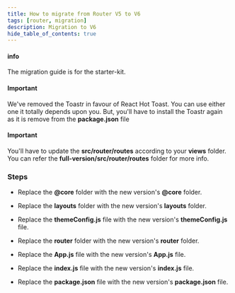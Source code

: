 ```yaml
---
title: How to migrate from Router V5 to V6
tags: [router, migration]
description: Migration to V6
hide_table_of_contents: true
---
```



<Alert className='mt-4' color='info'>
  <h4 className='alert-heading'>info</h4>
  <div className='alert-body'>
    The migration guide is for the starter-kit.
  </div>
</Alert>

<Alert className='mt-4' color='danger'>
  <h4 className='alert-heading'>Important</h4>
  <div className='alert-body'>
    We've removed the Toastr in favour of React Hot Toast.
    You can use either one it totally depends upon you.
    But, you'll have to install the Toastr again as it is remove from the <strong>package.json</strong> file
  </div>
</Alert>

<Alert className='mt-4' color='danger'>
  <h4 className='alert-heading'>Important</h4>
  <div className='alert-body'>
   You'll have to update the <strong>src/router/routes</strong> according to your <strong>views</strong> folder.
   You can refer the <strong>full-version/src/router/routes</strong> folder for more info.
  </div>
</Alert>

### Steps
<ul className='pl-3'>
  <li>
    <p>
      Replace the <strong>@core</strong> folder with the new version's <strong>@core</strong> folder.
    </p>
  </li>
  <li>
    <p>
      Replace the <strong>layouts</strong> folder with the new version's <strong>layouts</strong> folder.
    </p>
  </li>
  <li>
    <p>
      Replace the <strong>themeConfig.js</strong> file with the new version's <strong>themeConfig.js</strong> file.
    </p>
  </li>
  <li>
    <p>
      Replace the <strong>router</strong> folder with the new version's <strong>router</strong> folder.
    </p>
  </li>
  <li>
    <p>
      Replace the <strong>App.js</strong> file with the new version's <strong>App.js</strong> file.
    </p>
  </li>
  <li>
    <p>
      Replace the <strong>index.js</strong> file with the new version's <strong>index.js</strong> file.
    </p>
  </li>
  <li>
    <p>
      Replace the <strong>package.json</strong> file with the new version's <strong>package.json</strong> file.
    </p>
  </li>
</ul>
